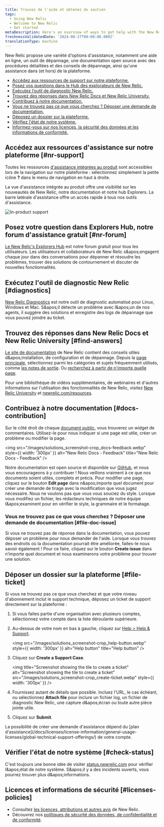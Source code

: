 ```yaml
---
title: Trouvez de l'aide et obtenez du soutien
tags:
  - Using New Relic
  - Welcome to New Relic
  - Get started
metaDescription: Here's an overview of ways to get help with the New Relic platform.
freshnessValidatedDate: '2024-08-27T00:00:00.000Z'
translationType: machine
---
```


New Relic propose une variété d'options d'assistance, notamment une aide en ligne, un outil de dépannage, une documentation open source avec des procédures détaillées et des conseils de dépannage, ainsi qu'une assistance dans (et hors) de la plateforme.

* [Accédez aux ressources de support sur notre plateforme.](#nr-support)
* [Posez vos questions dans le Hub des explorateurs de New Relic.](#nr-forum)
* [Exécutez l’outil de diagnostic New Relic.](#diagnostics)
* [Trouvez des réponses dans New Relic Docs et New Relic University.](#find-answers)
* [Contribuez à notre documentation.](#docs-contribution)
* [Vous ne trouvez pas ce que vous cherchez ? Déposer une demande de documentation.](#file-doc-issue)
* [Déposez un dossier sur la plateforme.](#file-ticket)
* [Vérifiez l'état de notre système.](#check-status)
* [Informez-vous sur nos licences, la sécurité des données et les informations de conformité.](#licenses-policies)

## Accédez aux ressources d'assistance sur notre plateforme [#nr-support]

Toutes les ressources [d'assistance intégrées au produit](https://one.newrelic.com/redirect/support) sont accessibles lors de la navigation sur notre plateforme : sélectionnez simplement la petite icône <DNT>**?**</DNT> dans le menu de navigation en haut à droite.

La vue d'assistance intégrée au produit offre une visibilité sur les nouveautés de New Relic, notre documentation et notre hub Explorers. La barre latérale d'assistance offre un accès rapide à tous nos outils d'assistance.

<img title="New Relic's in-product support" alt="In-product support" src="/images/solutions_screenshot-crop_product-support.webp" />

## Posez votre question dans Explorers Hub, notre forum d'assistance gratuit [#nr-forum]

[Le New Relic's Explorers Hub](https://discuss.newrelic.com/) est notre forum gratuit pour tous les utilisateurs. Les utilisateurs et collaborateurs de New Relic s&amp;apos;engagent chaque jour dans des conversations pour dépanner et résoudre les problèmes, trouver des solutions de contournement et discuter de nouvelles fonctionnalités.

## Exécutez l'outil de diagnostic New Relic [#diagnostics]

[New Relic Diagnostics](/docs/using-new-relic/cross-product-functions/troubleshooting/new-relic-diagnostics) est notre outil de diagnostic automatisé pour Linux, Windows et Mac. S&amp;apos;il détecte un problème avec l&amp;apos;un de nos agents, il suggère des solutions et enregistre des logs de dépannage que vous pouvez joindre au ticket.

## Trouvez des réponses dans New Relic Docs et New Relic University [#find-answers]

[Le site de documentation](https://docs.newrelic.com) de New Relic contient des conseils utiles d&amp;apos;installation, de configuration et de dépannage. Depuis la [page principale](http://docs.newrelic.com), sélectionnez parmi les catégories et sujets fréquemment utilisés, comme [les notes de sortie](/docs/release-notes). Ou [recherchez à partir de n'importe quelle page](http://docs.newrelic.com/search).

Pour une bibliothèque de vidéos supplémentaires, de webinaires et d'autres informations sur l'utilisation des fonctionnalités de New Relic, visitez [New Relic University](https://learn.newrelic.com/) et [newrelic.com/resources](https://newrelic.com/resources/videos).

## Contribuez à notre documentation [#docs-contribution]

Sur le côté droit de chaque [document public,](https://docs.newrelic.com) vous trouverez un widget de commentaires. Utilisez-le pour nous indiquer si une page est utile, créer un problème ou modifier la page.

<img src="/images/solutions_screenshot-crop_docs-feedback.webp" style={{ width: '300px' }} alt="New Relic Docs - Feedback" title="New Relic Docs - Feedback" />

Notre documentation est open source et disponible sur [GitHub](https://github.com/newrelic/docs-website), et nous vous encourageons à y contribuer ! Nous veillons vraiment à ce que nos documents soient utiles, complets et précis. Pour modifier une page, cliquez sur le bouton <DNT>**Edit page**</DNT> dans n&amp;apos;importe quel document pour créer une demande de tirage avec la modification que vous jugez nécessaire. Nous ne voulons pas que vous vous souciez du style. Lorsque vous modifiez un fichier, les rédacteurs techniques de notre équipe l&amp;apos;examinent pour en vérifier le style, la grammaire et le formatage.

### Vous ne trouvez pas ce que vous cherchez ? Déposer une demande de documentation [#file-doc-issue]

Si vous ne trouvez pas de réponse dans la documentation, vous pouvez déposer un problème pour nous demander de l'aide. Lorsque vous trouvez des endroits où la documentation pourrait être améliorée, faites-le nous savoir également ! Pour ce faire, cliquez sur le bouton <DNT>**Create issue**</DNT> dans n’importe quel document et nous examinerons votre problème pour trouver une solution.

## Déposer un dossier sur la plateforme [#file-ticket]

Si vous ne trouvez pas ce que vous cherchez et que votre niveau d'abonnement inclut le support technique, déposez un ticket de support directement sur la plateforme :

1. Si vous faites partie d'une organisation avec plusieurs comptes, sélectionnez votre compte dans la liste déroulante supérieure.

2. Au-dessus de votre nom en bas à gauche, cliquez sur [<DNT>Help &gt; Help &amp; Support</DNT>](https://one.newrelic.com/redirect/support).

   <img src="/images/solutions_screenshot-crop_help-button.webp" style={{ width: '300px' }} alt="Help button" title="Help button" />

3. Cliquez sur **Create a Support Case**.

   <img title="Screenshot showing the tile to create a ticket" alt="Screenshot showing the tile to create a ticket" src="/images/solutions_screenshot-crop_create-ticket.webp" style={{ width: '300px' }} />

4. Fournissez autant de détails que possible. Incluez l'URL, le cas échéant, ou sélectionnez <DNT>**Attach file**</DNT> pour inclure un fichier log, un fichier de diagnostic New Relic, une capture d&amp;apos;écran ou toute autre pièce jointe utile.

5. Cliquez sur <DNT>**Submit**</DNT>.

<Callout variant="important">
  La possibilité de créer une demande d'assistance dépend du [plan d'assistance](/docs/licenses/license-information/general-usage-licenses/global-technical-support-offerings/) de votre compte.
</Callout>

## Vérifier l'état de notre système [#check-status]

C'est toujours une bonne idée de visiter [status.newrelic.com](https://status.newrelic.com) pour vérifier l&amp;apos;état de notre système. S&amp;apos;il y a des incidents ouverts, vous pourrez trouver plus d&amp;apos;informations.

## Licences et informations de sécurité [#licenses-policies]

* Consultez [les licences, attributions et autres avis](/docs/licenses) de New Relic.
* Découvrez nos [politiques de sécurité des données, de confidentialité et de conformité](/docs/security).